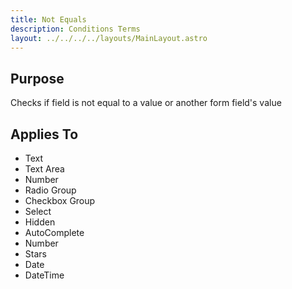 ```yaml
---
title: Not Equals
description: Conditions Terms
layout: ../../../../layouts/MainLayout.astro
---
```


## Purpose

Checks if field is not equal to a value or another form field's value

## Applies To

- Text
- Text Area
- Number
- Radio Group
- Checkbox Group
- Select
- Hidden
- AutoComplete
- Number
- Stars
- Date
- DateTime
